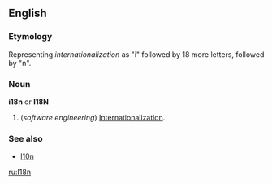 ==English==
===Etymology===
Representing ''internationalization'' as "i" followed by 18 more letters, followed by "n".

===Noun===
'''i18n''' or '''I18N'''

#(''software engineering'') [[Internationalization]].

===See also===
*[[l10n]]

[[ru:I18n]]